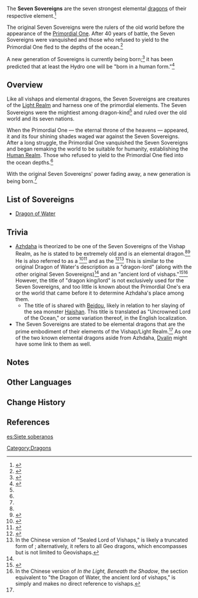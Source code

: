 {{Terminology Infobox
|type  = Factions
|type2 = Lore
}}
The '''Seven Sovereigns''' are the seven strongest elemental [[dragons]] of their respective element.<ref name="The Eve">{{Ref/Quest|Three Realms Gateway Offering: The Eve}}</ref>

The original Seven Sovereigns were the rulers of the old world before the appearance of the [[Primordial One]]. After 40 years of battle, the Seven Sovereigns were vanquished and those who refused to yield to the Primordial One fled to the depths of the ocean.<ref name="before sun and moon">{{Ref/Book|The Byakuyakoku Collection|2|Before Sun and Moon}}</ref>

A new generation of Sovereigns is currently being born;<ref name="bolt hatch">{{Ref/Enemy|Bolteater Bathysmal Vishap Hatchling}}</ref> it has been predicted that at least the Hydro one will be "born in a human form."<ref>{{Ref/Book|The Byakuyakoku Collection|4|Bathysmal Vishap Experimental Records}}</ref>

==Overview==
Like all vishaps and elemental dragons, the Seven Sovereigns are creatures of the [[Light Realm]] and harness one of the primordial elements. The Seven Sovereigns were the mightiest among dragon-kind<ref name="The Eve" /> and ruled over the old world and its seven nations.

When the Primordial One &mdash; the eternal throne of the heavens &mdash; appeared, it and its four shining shades waged war against the Seven Sovereigns. After a long struggle, the Primordial One vanquished the Seven Sovereigns and began remaking the world to be suitable for humanity, establishing the [[Human Realm]]. Those who refused to yield to the Primordial One fled into the ocean depths.<ref name="before sun and moon" />

With the original Seven Sovereigns' power fading away, a new generation is being born.<ref name="bolt hatch" />

==List of Sovereigns==
* [[Dragon of Water]]

==Trivia==
*[[Azhdaha]] is theorized to be one of the Seven Sovereigns of the Vishap Realm, as he is stated to be extremely old and is an elemental dragon.<ref name="The Eve" /><ref>{{Ref/Quest|Amidst Chaos, the Rock Is Unmoved}}</ref> He is also referred to as a {{lang|"dragon king"|zh=龙王}}<ref>{{Ref/Item|Bloodjade Branch}}</ref><ref>{{Ref/Quest|Trails in Tianqiu}}</ref> and as the {{lang|"Sealed Lord of Vishaps"|zh=被封印的岩龙之王|zh_tl=Sealed King of Geo Dragons.}}<ref>{{Ref/Domain|Beneath the Dragon-Queller}}</ref><ref group="Note">In the Chinese version of "Sealed Lord of Vishaps," {{lang|"Geo Dragons"|zh=岩龙}} is likely a truncated form of {{lang|"Geovishap"|zh=岩龙蜥|zh_tl=Geo Dragon-Lizard}}; alternatively, it refers to all Geo dragons, which encompasses but is not limited to Geovishaps.</ref> This is similar to the original Dragon of Water's description as a "dragon-lord" (along with the other original Seven Sovereigns)<ref name="before sun and moon" /> and an "ancient lord of vishaps."<ref>{{Ref/Book|The Byakuyakoku Collection|6|In the Light, Beneath the Shadow}}</ref><ref group="Note">In the Chinese version of ''In the Light, Beneath the Shadow'', the section equivalent to "the Dragon of Water, the ancient lord of vishaps," is simply {{lang|mini=1|zh=水之元素龙王|zh_tl=Hydro Dragon King/Lord}} and makes no direct reference to vishaps.</ref> However, the title of "dragon king/lord" is not exclusively used for the Seven Sovereigns, and too little is known about the Primordial One's era or the world that came before it to determine Azhdaha's place among them.
**The title of {{lang|mini=1|zh=龙王|zh_tl=Dragon King}} is shared with [[Beidou]], likely in relation to her slaying of the sea monster [[Haishan]]. This title is translated as "Uncrowned Lord of the Ocean," or some variation thereof, in the English localization.
*The Seven Sovereigns are stated to be elemental dragons that are the prime embodiment of their elements of the Vishap/Light Realm.<ref name="The Eve"/> As one of the two known elemental dragons aside from Azhdaha, [[Dvalin]] might have some link to them as well.

==Notes==
{{Reflist|note=1}}

==Other Languages==
{{Other Languages
|en      = Seven Sovereigns
|zhs     = 七王
|zhs_rm  = Qī Wáng
|zht     = 七王
|zht_rm  = Qī Wáng
|zh_tl   = Seven Kings
|zh_note = {{lang|mini=1|zh=王|zh_rm=''Wáng''}} was a title of nobility in China, roughly equivalent to "king" (a rank lower than "emperor"). This title is also used to translate the Sanskrit term ''rāja'', as in {{lang|''{{w|Dragon King|Lóngwáng}}''|zh=龙王|zh_lit=Dragon King}}, a translation for the Hindu-Buddhist dragon deities {{w|Nagaraja|Nāgarāja}} (syncretized with Taoism), which is used in ''Genshin''<nowiki>'</nowiki>s Chinese version to refer to the Seven Sovereigns (and Beidou). The English localization is inconsistent in its translations of {{lang|mini=1|zh=龙王}} and interprets it as both "king" and "lord," if not recontextualizing the phrase entirely.
|ja      = 七王
|ja_rm   = Shichiou{{Assumed}}
|ja_tl   = Seven Kings
|ko      = 일곱 {{tt|왕|王}}
|ko_rm   = Ilgop Wang
|ko_tl   = Seven Kings
|es      = Siete soberanos<!--Not capitalized in-game-->
|es_tl   = Seven Sovereigns
|fr      = Sept souverains
|fr_tl   = Seven Sovereigns
|ru      = Семь властителей
|ru_tl   = Seven Rulers
|th      = ราชาโบราณทั้งเจ็ด
|th_rm   = Racha Boran Thang Chet
|th_tl   = Seven Ancient Kings
|vi      = Thất Vương
|vi_tl   = 
|de      = Sieben Herrscher
|de_tl   = Seven Rulers
|id      = Tujuh raja<!--Not capitalized in-game-->
|id_tl   = Seven kings
|pt      = Sete Soberanos
|pt_tl   = Seven Sovereigns
}}

==Change History==
{{Change History|2.4}}

==References==
{{Reflist|2}}

[[Category:Dragons]]
[[Category:Seven Sovereigns| ]]

[[es:Siete soberanos]]